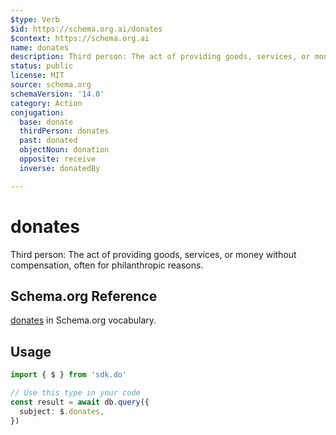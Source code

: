 ```yaml
---
$type: Verb
$id: https://schema.org.ai/donates
$context: https://schema.org.ai
name: donates
description: Third person: The act of providing goods, services, or money without compensation, often for philanthropic reasons.
status: public
license: MIT
source: schema.org
schemaVersion: '14.0'
category: Action
conjugation:
  base: donate
  thirdPerson: donates
  past: donated
  objectNoun: donation
  opposite: receive
  inverse: donatedBy

---
```


# donates

Third person: The act of providing goods, services, or money without compensation, often for philanthropic reasons.

## Schema.org Reference

[donates](https://schema.org/DonateAction) in Schema.org vocabulary.

## Usage

```typescript
import { $ } from 'sdk.do'

// Use this type in your code
const result = await db.query({
  subject: $.donates,
})
```

